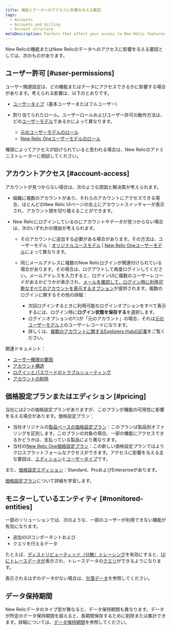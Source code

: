 ```yaml
---
title: 機能とデータへのアクセスに影響を与える要因
tags:
  - Accounts
  - Accounts and billing
  - Account structure
metaDescription: Factors that affect your access to New Relic features and data.
---
```


New Relicの機能またはNew Relicのデータへのアクセスに影響を与える要因としては、次のものがあります。

## ユーザー許可 [#user-permissions]

ユーザー関連設定は、どの機能またはデータにアクセスできるかに影響する場合があります。考えられる影響は、以下のとおりです。

* [ユーザータイプ](/docs/accounts/accounts-billing/new-relic-one-user-management/new-relic-one-user-model-understand-user-structure/#user-type)（基本ユーザーまたはフルユーザー）

* 割り当てられたロール。ユーザーロールおよびユーザー許可の動作方法は、どの[ユーザーモデル](/docs/accounts/original-accounts-billing/original-product-based-pricing/overview-changes-pricing-user-model/#user-models)であるかによって異なります。

  * [元のユーザーモデルのロール](/docs/accounts/original-accounts-billing/original-users-roles/users-roles-original-user-model/#roles)
  * [New Relic Oneユーザーモデルのロール](/docs/accounts/accounts-billing/new-relic-one-user-management/new-relic-one-user-model-understand-user-structure/#roles)

権限によってアクセスが妨げられていると思われる場合は、New Relicのアドミニストレーターに相談してください。

## アカウントアクセス [#account-access]

アカウントが見つからない場合は、次のような原因と解決策が考えられます。

* 組織に複数のアカウントがあり、それらのアカウントにアクセスできる場合、ほとんどのNew Relic UIページの左上にアカウントスイッチャーが表示され、アカウント間を切り替えることができます。

* New Relicにログインしているのにアカウントやデータが見つからない場合は、次のいずれかの理由が考えられます。

  * そのアカウントに追加する必要がある場合があります。その方法は、ユーザーモデル：[オリジナルユースモデル](/docs/accounts/original-accounts-billing/original-users-roles/original-account-structure) \| [New Relic Oneユーザーモデル](/docs/accounts/accounts-billing/account-structure/new-relic-account-structure/#account-access)によって異なります。

  * 同じメールアドレスに複数のNew Relicログインが関連付けられている場合があります。その場合は、ログアウトして再度ログインしてください。メールアドレスを入力すると、ログインUIに複数のユーザーレコードがあるかどうかが表示され、[メールを確認して、ログイン時に利用可能なすべてのアカウントを表示するオプション](/docs/accounts/accounts-billing/account-setup/troubleshoot-new-relics-password-email-address-login-problems/#verify-email)が提供されます。複数のログインに関するその他の詳細：

    * 次回ログインするときに利用可能なログインオプションをすべて表示するには、ログイン時に**ログイン状態を保存する**を選択します。
    * ログインオプションの1つが「元のアカウント」の場合、それは[元のユーザーモデル](/docs/accounts/original-accounts-billing/original-product-based-pricing/overview-changes-pricing-user-model/#user-models)上のユーザーレコードになります。
    * 詳しくは、[複数のアカウントに関するExplorers Hubの記事](https://discuss.newrelic.com/t/relic-solution-so-youve-created-a-new-account-and-cant-seem-to-access-your-old-account/113122)をご覧ください。

関連ドキュメント：

* [ユーザー権限の要因](#user-permissions)
* [アカウント構造](/docs/accounts/accounts-billing/new-relic-one-pricing-users/account-user-structure)
* [ログインとパスワードのトラブルシューティング](/docs/accounts/install-new-relic/account-setup/troubleshoot-password-email-address-login-problems)
* [アカウントの削除](/docs/accounts/accounts-billing/account-setup/downgradecancel-account#cancel-single-account)

## 価格設定プランまたはエディション [#pricing]

当社には2つの価格設定プランがありますが、このプランが機能の可用性に影響を与える場合があります。価格設定プラン：

* 当社オリジナルの[製品ベースの価格設定プラン](/docs/accounts/original-accounts-billing/product-pricing/product-based-pricing)：このプランは製品別オファリングを区別します。このプランの対象の場合、一部の機能にアクセスできるかどうかは、支払っている製品により異なります。
* 当社の[New Relic One価格設定プラン](/docs/new-relic-one-pricing-billing)：この新しい価格設定プランではよりクロスプラットフォームなアクセスができます。アクセスに影響を与える主な要因は、[エディション](https://newrelic.com/pricing)と[ユーザータイプ](/docs/users-roles#user-type)です。

また、[価格設定エディション](https://newrelic.com/pricing)：Standard、ProおよびEnterpriseがあります。

[価格設定プラン](/docs/transition-guide-our-new-pricing-plan-user-model)について詳細を学習します。

## モニターしているエンティティ [#monitored-entities]

一部のソリューションでは、次のような、一部のユーザーが利用できない機能が有効になります。

* 追加のUIコンポーネントおよび
* クエリを行えるデータ

たとえば、[ディストリビューティッド（分散）トレーシング](/docs/understand-dependencies/distributed-tracing/get-started/introduction-distributed-tracing)を有効にすると、[UIにトレースデータが](/docs/understand-dependencies/distributed-tracing/ui-data/understand-use-distributed-trace-ui)表示され、トレースデータの[クエリ](/docs/using-new-relic/data/understand-data/query-new-relic-data)ができるようになります。

表示されるはずのデータがない場合は、[欠落データ](/docs/using-new-relic/cross-product-functions/troubleshooting/not-seeing-data)を参照してください。

## データ保持期間

New Relicデータのタイプ型が異なると、データ保持期間も異なります。データが所定のデータ保持期間を超えると、長期間保存するために削除または集計できます。詳細については、[データ保持期間](/docs/manage-stored-data)を参照してください。